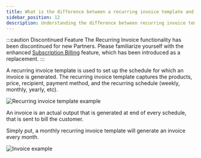 ```yaml
---
title: What is the difference between a recurring invoice template and an invoice?
sidebar_position: 12
description: Understanding the difference between recurring invoice templates and actual invoices
---
```


:::caution Discontinued Feature
The Recurring Invoice functionality has been discontinued for new Partners. Please familiarize yourself with the enhanced [Subscription Billing](../../../commerce/commerce-invoices/subscription-billing.mdx) feature, which has been introduced as a replacement.
:::

A recurring invoice template is used to set up the schedule for which an invoice is generated. The recurring invoice template captures the products, price, recipient, payment method, and the recurring schedule (weekly, monthly, yearly, etc).

![Recurring invoice template example](/img/commerce/commerce-invoices/recurring-invoice-template-full.jpg)

An invoice is an actual output that is generated at end of every schedule, that is sent to bill the customer.

Simply put, a monthly recurring invoice template will generate an invoice every month.

![Invoice example](/img/commerce/commerce-invoices/invoice-example.jpg)